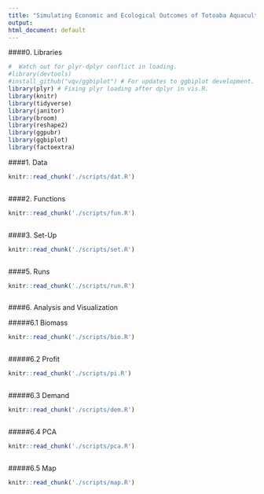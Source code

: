 ```yaml
---
title: "Simulating Economic and Ecological Outcomes of Totoaba Aquaculture"
output:
html_document: default
---
```


####0. Libraries

```r

#  Watch out for plyr-dplyr conflict in loading.
#library(devtools)
#install_github("vqv/ggbiplot") # For updates to ggbiplot development.
library(plyr) # Fixing plyr loading after dplyr in vis.R.
library(knitr)
library(tidyverse)
library(janitor)
library(broom)
library(reshape2)
library(ggpubr)
library(ggbiplot)
library(factoextra)

```

####1. Data

```r
knitr::read_chunk('./scripts/dat.R')
```

```r
```

####2. Functions

```r

knitr::read_chunk('./scripts/fun.R')

```

```r
```

####3. Set-Up

```r

knitr::read_chunk('./scripts/set.R')

```

```r
```


####5. Runs

```r
knitr::read_chunk('./scripts/run.R')
```

```r
```

####6. Analysis and Visualization

#####6.1 Biomass
```r
knitr::read_chunk('./scripts/bio.R')
```

```r
```

#####6.2 Profit
```r
knitr::read_chunk('./scripts/pi.R')
```

```r
```

#####6.3 Demand
```r
knitr::read_chunk('./scripts/dem.R')
```

```r
```

#####6.4 PCA
```r
knitr::read_chunk('./scripts/pca.R')
```

```r
```

#####6.5 Map
```r
knitr::read_chunk('./scripts/map.R')
```

```r
```